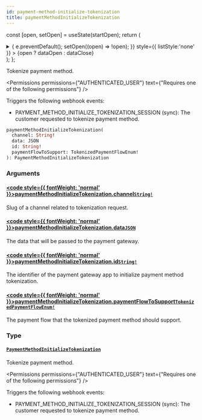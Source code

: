 ```yaml
---
id: payment-method-initialize-tokenization
title: paymentMethodInitializeTokenization
---
```






const [open, setOpen] = useState(startOpen);
return (
<details {...(open ? { open: true } : {})} className="details" style={{ border:'none', boxShadow:'none', background:'var(--ifm-background-color)' }}>
<summary
onClick={(e) => {
e.preventDefault();
setOpen((open) => !open);
}}
style={{ listStyle:'none' }} >
{open ? dataOpen : dataClose}
</summary>
{open && children}
</details>
);
};

Tokenize payment method.


<Badge text="Added in Saleor 3.16" class="badge badge--secondary margin-bottom--sm" />


<FeaturePreview />


<Permissions permissions={"AUTHENTICATED_USER"} text={"Requires one of the following permissions"} />


Triggers the following webhook events:

- PAYMENT_METHOD_INITIALIZE_TOKENIZATION_SESSION (sync): The customer requested to tokenize payment method.

```graphql
paymentMethodInitializeTokenization(
  channel: String!
  data: JSON
  id: String!
  paymentFlowToSupport: TokenizedPaymentFlowEnum!
): PaymentMethodInitializeTokenization
```

### Arguments

#### [<code style={{ fontWeight: 'normal' }}>paymentMethodInitializeTokenization.<b>channel</b></code>](#)<Bullet />[`String!`](../../../api-reference/miscellaneous/scalars/string.mdx) <Badge class="badge badge--secondary" text="non-null"/> <Badge class="badge badge--secondary" text="scalar"/> <Badge class="badge badge--secondary" text="miscellaneous"/>

Slug of a channel related to tokenization request.

#### [<code style={{ fontWeight: 'normal' }}>paymentMethodInitializeTokenization.<b>data</b></code>](#)<Bullet />[`JSON`](../../../api-reference/miscellaneous/scalars/json.mdx) <Badge class="badge badge--secondary" text="scalar"/> <Badge class="badge badge--secondary" text="miscellaneous"/>

The data that will be passed to the payment gateway.

#### [<code style={{ fontWeight: 'normal' }}>paymentMethodInitializeTokenization.<b>id</b></code>](#)<Bullet />[`String!`](../../../api-reference/miscellaneous/scalars/string.mdx) <Badge class="badge badge--secondary" text="non-null"/> <Badge class="badge badge--secondary" text="scalar"/> <Badge class="badge badge--secondary" text="miscellaneous"/>

The identifier of the payment gateway app to initialize payment method tokenization.

#### [<code style={{ fontWeight: 'normal' }}>paymentMethodInitializeTokenization.<b>paymentFlowToSupport</b></code>](#)<Bullet />[`TokenizedPaymentFlowEnum!`](../../../api-reference/payments/enums/tokenized-payment-flow-enum.mdx) <Badge class="badge badge--secondary" text="non-null"/> <Badge class="badge badge--secondary" text="enum"/> <Badge class="badge badge--secondary" text="payments"/>

The payment flow that the tokenized payment method should support.

### Type

#### [`PaymentMethodInitializeTokenization`](../../../api-reference/payments/objects/payment-method-initialize-tokenization.mdx) <Badge class="badge badge--secondary" text="object"/> <Badge class="badge badge--secondary" text="payments"/>

Tokenize payment method.


<Badge text="Added in Saleor 3.16" class="badge badge--secondary margin-bottom--sm" />


<FeaturePreview />


<Permissions permissions={"AUTHENTICATED_USER"} text={"Requires one of the following permissions"} />


Triggers the following webhook events:

- PAYMENT_METHOD_INITIALIZE_TOKENIZATION_SESSION (sync): The customer requested to tokenize payment method.


